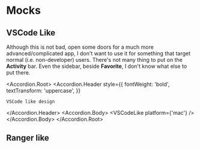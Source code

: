 
[//]: # "import RangerLike from './mocks/RangerLike';"

# Mocks

## VSCode Like

Although this is not bad, open some doors for a much more advanced/complicated
app, I don't want to use it for something that target normal (i.e.
non-developer) users. There's not many thing to put on the **Activity** bar.
Even the sidebar, beside **Favorite**, I don't know what else to put there.

<Accordion.Root>
  <Accordion.Header
    style={{
      fontWeight: 'bold',
      textTransform: 'uppercase',
    }}
  >
    VSCode like design
  </Accordion.Header>
  <Accordion.Body>
    <VSCodeLike platform={'mac'} />
  </Accordion.Body>
</Accordion.Root>

## Ranger like

<RangerLike />
